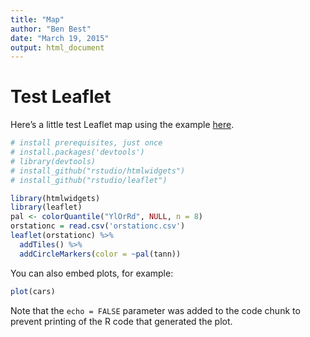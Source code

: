 ```yaml
---
title: "Map"
author: "Ben Best"
date: "March 19, 2015"
output: html_document
---
```


# Test Leaflet

Here's a little test Leaflet map using the example [here](http://www.htmlwidgets.org/showcase_leaflet.html).

```r
# install prerequisites, just once
# install.packages('devtools')
# library(devtools)
# install_github("rstudio/htmlwidgets")
# install_github("rstudio/leaflet")

library(htmlwidgets)
library(leaflet) 
pal <- colorQuantile("YlOrRd", NULL, n = 8)
orstationc = read.csv('orstationc.csv')
leaflet(orstationc) %>% 
  addTiles() %>%
  addCircleMarkers(color = ~pal(tann))
```

You can also embed plots, for example:

```r
plot(cars)
```

Note that the `echo = FALSE` parameter was added to the code chunk to prevent printing of the R code that generated the plot.

